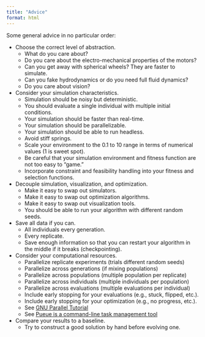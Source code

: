 ```yaml
---
title: "Advice"
format: html
---
```


Some general advice in no particular order:

- Choose the correct level of abstraction.
  - What do you care about?
  - Do you care about the electro-mechanical properties of the motors?
  - Can you get away with spherical wheels? They are faster to simulate.
  - Can you fake hydrodynamics or do you need full fluid dynamics?
  - Do you care about vision?

- Consider your simulation characteristics.
  - Simulation should be noisy but deterministic.
  - You should evaluate a single individual with multiple initial conditions.
  - Your simulation should be faster than real-time.
  - Your simulation should be parallelizable.
  - Your simulation should be able to run headless.
  - Avoid stiff springs.
  - Scale your environment to the 0.1 to 10 range in terms of numerical values (1 is sweet spot).
  - Be careful that your simulation environment and fitness function are not too easy to "game."
  - Incorporate constraint and feasibility handling into your fitness and selection functions.

- Decouple simulation, visualization, and optimization.
  - Make it easy to swap out simulators.
  - Make it easy to swap out optimization algorithms.
  - Make it easy to swap out visualization tools.
  - You should be able to run your algorithm with different random seeds.

- Save all data if you can.
  - All individuals every generation.
  - Every replicate.
  - Save enough information so that you can restart your algorithm in the middle if it breaks (checkpointing).

- Consider your computational resources.
  - Parallelize replicate experiments (trials different random seeds)
  - Parallelize across generations (if mixing populations)
  - Parallelize across populations (multiple population per replicate)
  - Parallelize across individuals (multiple individuals per population)
  - Parallelize across evaluations (multiple evaluations per individual)
  - Include early stopping for your evaluations (e.g., stuck, flipped, etc.).
  - Include early stopping for your optimization (e.g., no progress, etc.).
  - See [GNU Parallel Tutorial](https://www.gnu.org/software/parallel/parallel_tutorial.html)
  - See [Pueue is a command-line task management tool](https://github.com/nukesor/pueue)

- Compare your results to a baseline.
  - Try to construct a good solution by hand before evolving one.

